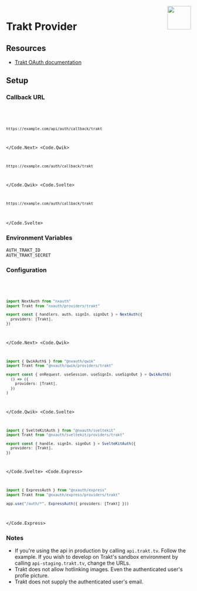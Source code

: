 
<img align="right" src="/img/providers/trakt.svg" height="64" width="64" />

# Trakt Provider

## Resources

- [Trakt OAuth documentation](https://trakt.docs.apiary.io/#reference/authentication-oauth)

## Setup

### Callback URL

<Code>
  <Code.Next>

```bash
https://example.com/api/auth/callback/trakt
```

  </Code.Next>
  <Code.Qwik>

```bash
https://example.com/auth/callback/trakt
```

  </Code.Qwik>
  <Code.Svelte>

```bash
https://example.com/auth/callback/trakt
```

  </Code.Svelte>
</Code>

### Environment Variables

```
AUTH_TRAKT_ID
AUTH_TRAKT_SECRET
```

### Configuration

<Code>
  <Code.Next>

```ts filename="/auth.ts"
import NextAuth from "nxauth"
import Trakt from "nxauth/providers/trakt"

export const { handlers, auth, signIn, signOut } = NextAuth({
  providers: [Trakt],
})
```

  </Code.Next>
  <Code.Qwik>
  
```ts filename="/src/routes/plugin@nxauth.ts"
import { QwikAuth$ } from "@nxauth/qwik"
import Trakt from "@nxauth/qwik/providers/trakt"

export const { onRequest, useSession, useSignIn, useSignOut } = QwikAuth$(
  () => ({
    providers: [Trakt],
  })
)
```

  </Code.Qwik>
  <Code.Svelte>

```ts filename="/src/auth.ts"
import { SvelteKitAuth } from "@nxauth/sveltekit"
import Trakt from "@nxauth/sveltekit/providers/trakt"

export const { handle, signIn, signOut } = SvelteKitAuth({
  providers: [Trakt],
})
```

  </Code.Svelte>
  <Code.Express>

```ts filename="/src/app.ts"
import { ExpressAuth } from "@nxauth/express"
import Trakt from "@nxauth/express/providers/trakt"

app.use("/auth/*", ExpressAuth({ providers: [Trakt] }))
```

  </Code.Express>
</Code>

### Notes

- If you're using the api in production by calling `api.trakt.tv`. Follow the example. If you wish to develop on Trakt's sandbox environment by calling `api-staging.trakt.tv`, change the URLs.
- Trakt does not allow hotlinking images. Even the authenticated user's profie picture.
- Trakt does not supply the authenticated user's email.
